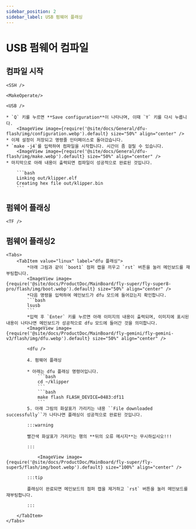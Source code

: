 ```yaml
---
sidebar_position: 2
sidebar_label: USB 펌웨어 플래싱
---
```




# USB 펌웨어 컴파일

## 컴파일 시작

    <SSH />

    <MakeOperate/>

    <USB />

    * `Q` 키를 누르면 **Save configuration**이 나타나며, 이때 `Y` 키를 다시 누릅니다.
        <ImageView image={require('@site/docs/General/dfu-flash/img/configuration.webp').default} size="50%" align="center" />
    * 이제 설정이 저장되고 명령줄 인터페이스로 돌아갔습니다.
    * `make -j4`를 입력하여 컴파일을 시작합니다. 시간이 좀 걸릴 수 있습니다.
        <ImageView image={require('@site/docs/General/dfu-flash/img/make.webp').default} size="50%" align="center" />
    * 마지막으로 아래 내용이 출력되면 컴파일이 성공적으로 완료된 것입니다.

        ```bash
        Linking out/klipper.elf
        Creating hex file out/klipper.bin
        ```


## 펌웨어 플래싱
    
    <TF />

## 펌웨어 플래싱2
    <Tabs>
        <TabItem value="linux" label="dfu 플래싱">
            *아래 그림과 같이 `boot1` 점퍼 캡을 끼우고 `rst` 버튼을 눌러 메인보드를 재부팅합니다.
            <ImageView image={require('@site/docs/ProductDoc/MainBoard/fly-super/fly-super8-pro/flash/img/boot.webp').default} size="50%" align="center" />
            *다음 명령을 입력하여 메인보드가 dfu 모드에 들어갔는지 확인합니다.
            ```bash
            lsusb
            ```
            *입력 후 `Enter` 키를 누르면 아래 이미지의 내용이 출력되며, 이미지에 표시된 내용이 나타나면 메인보드가 성공적으로 dfu 모드에 들어간 것을 의미합니다.
            <ImageView image={require('@site/docs/ProductDoc/MainBoard/fly-gemini/fly-gemini-v3/flash/img/dfu.webp').default} size="50%" align="center" />
           
            <dfu />

            4. 펌웨어 플래싱

            * 아래는 dfu 플래싱 명령어입니다.
                ```bash
                cd ~/klipper
                ```
                ```bash
                make flash FLASH_DEVICE=0483:df11
                ```
            5. 아래 그림의 화살표가 가리키는 내용 ``File downloaded successfully``가 나타나면 플래싱이 성공적으로 완료된 것입니다.

            :::warning

            빨간색 화살표가 가리키는 행의 **뒤의 오류 메시지**는 무시하십시오!!!

            :::

                <ImageView image={require('@site/docs/ProductDoc/MainBoard/fly-super/fly-super5/flash/img/boot.webp').default} size="100%" align="center" />

            :::tip

            플래싱이 완료되면 메인보드의 점퍼 캡을 제거하고 `rst` 버튼을 눌러 메인보드를 재부팅합니다.

            :::

        </TabItem>
    </Tabs>